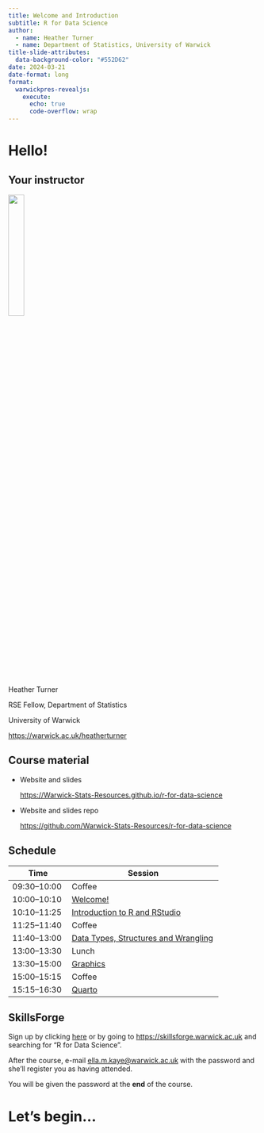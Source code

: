 ```yaml
---
title: Welcome and Introduction
subtitle: R for Data Science
author: 
  - name: Heather Turner
  - name: Department of Statistics, University of Warwick
title-slide-attributes:
  data-background-color: "#552D62"
date: 2024-03-21
date-format: long
format: 
  warwickpres-revealjs:
    execute:
      echo: true
      code-overflow: wrap
---
```


# Hello! {.inverse .center-h}

## Your instructor

:::{.center-h}
![](images/heather_turner.jpg){width=25%}

Heather Turner

RSE Fellow, Department of Statistics

University of Warwick

<https://warwick.ac.uk/heatherturner>
:::

## Course material

- Website and slides 
  
  <https://Warwick-Stats-Resources.github.io/r-for-data-science>
  
- Website and slides repo

  <https://github.com/Warwick-Stats-Resources/r-for-data-science>

  
## Schedule

:::{.smaller70}
| Time         | Session                           | 
|--------------|-----------------------------------| 
| 09:30--10:00 | Coffee                     | 
| 10:00--10:10 | [Welcome!](content/01-welcome/index.qmd) | 
| 10:10--11:25 | [Introduction to R and RStudio](content/02-intro/index.qmd)  | 
| 11:25--11:40 | Coffee                     | 
| 11:40--13:00 | [Data Types, Structures and Wrangling](content/03-data-wrangling/index.qmd)  | 
| 13:00--13:30 | Lunch                             | 
| 13:30--15:00 | [Graphics](content/04-graphics/index.qmd)   |
| 15:00--15:15 | Coffee              | 
| 15:15--16:30 | [Quarto](content/05-quarto/index.qmd) | 
:::

## SkillsForge

Sign up by clicking [here](https://skillsforge.warwick.ac.uk/warwick/#he/dev/eventDetails,;em,providerCode=ST,providerOrgAlias=warwick,number=3,) or by going to <https://skillsforge.warwick.ac.uk> and searching for "R for Data Science".

After the course, e-mail [ella.m.kaye@warwick.ac.uk](mailto:ella.m.kaye@warwick.ac.uk) with the password and she'll register you as having attended.

You will be given the password at the **end** of the course.

# Let's begin... {.inverse .center-h}
